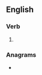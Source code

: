 ==English==

===Verb===
{{head|en|verb form|cat2=second-person singular forms}}

# {{en-archaic second-person singular past of|cry}}

===Anagrams===
* {{anagrams|en|a=cdeirst|Credits|credits|directs}}